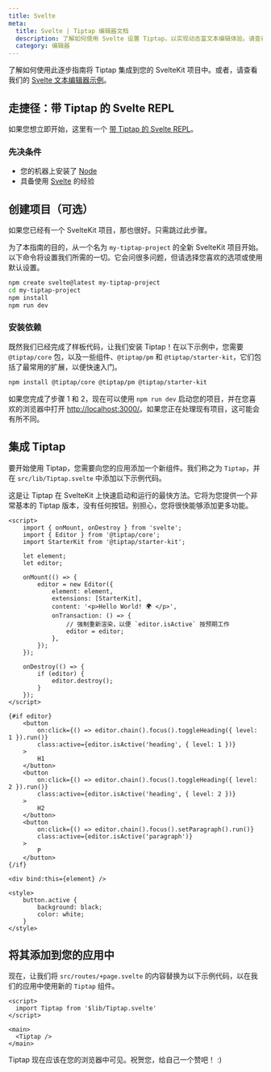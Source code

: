 ```yaml
---
title: Svelte
meta:
  title: Svelte | Tiptap 编辑器文档
  description: 了解如何使用 Svelte 设置 Tiptap，以实现动态富文本编辑体验。请查看我们文档中的详细指南！
  category: 编辑器
---
```


了解如何使用此逐步指南将 Tiptap 集成到您的 SvelteKit 项目中。或者，请查看我们的 [Svelte 文本编辑器示例](/examples/basics/default-text-editor)。

## 走捷径：带 Tiptap 的 Svelte REPL

如果您想立即开始，这里有一个 [带 Tiptap 的 Svelte REPL](https://svelte.dev/repl/798f1b81b9184780aca18d9a005487d2?version=3.31.2)。

### 先决条件

- 您的机器上安装了 [Node](https://nodejs.org/en/download/)
- 具备使用 [Svelte](https://svelte.dev/docs#getting-started) 的经验

## 创建项目（可选）

如果您已经有一个 SvelteKit 项目，那也很好。只需跳过此步骤。

为了本指南的目的，从一个名为 `my-tiptap-project` 的全新 SvelteKit 项目开始。以下命令将设置我们所需的一切。它会问很多问题，但请选择您喜欢的选项或使用默认设置。

```bash
npm create svelte@latest my-tiptap-project
cd my-tiptap-project
npm install
npm run dev
```

### 安装依赖

既然我们已经完成了样板代码，让我们安装 Tiptap！在以下示例中，您需要 `@tiptap/core` 包，以及一些组件、`@tiptap/pm` 和 `@tiptap/starter-kit`，它们包括了最常用的扩展，以便快速入门。

```bash
npm install @tiptap/core @tiptap/pm @tiptap/starter-kit
```

如果您完成了步骤 1 和 2，现在可以使用 `npm run dev` 启动您的项目，并在您喜欢的浏览器中打开 [http://localhost:3000/](http://localhost:3000/)。如果您正在处理现有项目，这可能会有所不同。

## 集成 Tiptap

要开始使用 Tiptap，您需要向您的应用添加一个新组件。我们称之为 `Tiptap`，并在 `src/lib/Tiptap.svelte` 中添加以下示例代码。

这是让 Tiptap 在 SvelteKit 上快速启动和运行的最快方法。它将为您提供一个非常基本的 Tiptap 版本，没有任何按钮。别担心，您将很快能够添加更多功能。

```svelte
<script>
	import { onMount, onDestroy } from 'svelte';
	import { Editor } from '@tiptap/core';
	import StarterKit from '@tiptap/starter-kit';

	let element;
	let editor;

	onMount(() => {
		editor = new Editor({
			element: element,
			extensions: [StarterKit],
			content: '<p>Hello World! 🌍️ </p>',
			onTransaction: () => {
				// 强制重新渲染，以便 `editor.isActive` 按预期工作
				editor = editor;
			},
		});
	});

	onDestroy(() => {
		if (editor) {
			editor.destroy();
		}
	});
</script>

{#if editor}
	<button
		on:click={() => editor.chain().focus().toggleHeading({ level: 1 }).run()}
		class:active={editor.isActive('heading', { level: 1 })}
	>
		H1
	</button>
	<button
		on:click={() => editor.chain().focus().toggleHeading({ level: 2 }).run()}
		class:active={editor.isActive('heading', { level: 2 })}
	>
		H2
	</button>
	<button
		on:click={() => editor.chain().focus().setParagraph().run()}
		class:active={editor.isActive('paragraph')}
	>
		P
	</button>
{/if}

<div bind:this={element} />

<style>
	button.active {
		background: black;
		color: white;
	}
</style>
```

## 将其添加到您的应用中

现在，让我们将 `src/routes/+page.svelte` 的内容替换为以下示例代码，以在我们的应用中使用新的 `Tiptap` 组件。

```svelte
<script>
  import Tiptap from '$lib/Tiptap.svelte'
</script>

<main>
  <Tiptap />
</main>
```

Tiptap 现在应该在您的浏览器中可见。祝贺您，给自己一个赞吧！ :)